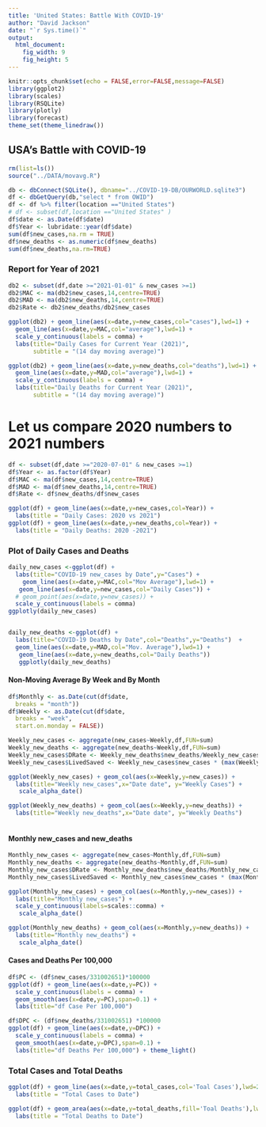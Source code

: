 ```yaml
---
title: 'United States: Battle With COVID-19'
author: "David Jackson"
date: "`r Sys.time()`"
output: 
  html_document:
    fig_width: 9
    fig_height: 5
---
```


```r
knitr::opts_chunk$set(echo = FALSE,error=FALSE,message=FALSE)
library(ggplot2)
library(scales)
library(RSQLite)
library(plotly)
library(forecast)
theme_set(theme_linedraw())
```

## USA's Battle with COVID-19

```r
rm(list=ls())
source("../DATA/movavg.R")

db <- dbConnect(SQLite(), dbname="../COVID-19-DB/OURWORLD.sqlite3")
df <- dbGetQuery(db,"select * from OWID")
df <- df %>% filter(location =="United States")
# df <- subset(df,location =="United States" )
df$date <- as.Date(df$date)
df$Year <- lubridate::year(df$date)
sum(df$new_cases,na.rm = TRUE)
df$new_deaths <- as.numeric(df$new_deaths)
sum(df$new_deaths,na.rm=TRUE)

```

### Report for Year of 2021 

```r
db2 <- subset(df,date >="2021-01-01" & new_cases >=1)
db2$MAC <- ma(db2$new_cases,14,centre=TRUE)
db2$MAD <- ma(db2$new_deaths,14,centre=TRUE)
db2$Rate <- db2$new_deaths/db2$new_cases
```
```r
ggplot(db2) + geom_line(aes(x=date,y=new_cases,col="cases"),lwd=1) +
  geom_line(aes(x=date,y=MAC,col="average"),lwd=1) +
  scale_y_continuous(labels = comma) +
  labs(title="Daily Cases for Current Year (2021)",
       subtitle = "(14 day moving average)")

ggplot(db2) + geom_line(aes(x=date,y=new_deaths,col="deaths"),lwd=1) +
  geom_line(aes(x=date,y=MAD,col="average"),lwd=1) +
  scale_y_continuous(labels = comma) +
  labs(title="Daily Deaths for Current Year (2021)",
       subtitle = "(14 day moving average)")
```


# Let us compare 2020 numbers to 2021 numbers

```r
df <- subset(df,date >="2020-07-01" & new_cases >=1)
df$Year <- as.factor(df$Year)
df$MAC <- ma(df$new_cases,14,centre=TRUE)
df$MAD <- ma(df$new_deaths,14,centre=TRUE)
df$Rate <- df$new_deaths/df$new_cases

ggplot(df) + geom_line(aes(x=date,y=new_cases,col=Year)) +
  labs(title = "Daily Cases: 2020 vs 2021")
ggplot(df) + geom_line(aes(x=date,y=new_deaths,col=Year)) +
  labs(title = "Daily Deaths: 2020 -2021")
```

### Plot of Daily Cases and Deaths

```r
daily_new_cases <-ggplot(df) + 
  labs(title="COVID-19 new_cases by Date",y="Cases") +
    geom_line(aes(x=date,y=MAC,col="Mov Average"),lwd=1) +
   geom_line(aes(x=date,y=new_cases,col="Daily Cases")) +
  # geom_point(aes(x=date,y=new_cases)) +
  scale_y_continuous(labels = comma)
ggplotly(daily_new_cases)



```
```r
daily_new_deaths <-ggplot(df) + 
  labs(title="COVID-19 Deaths by Date",col="Deaths",y="Deaths")  +
  geom_line(aes(x=date,y=MAD,col="Mov. Average"),lwd=1) +
   geom_line(aes(x=date,y=new_deaths,col="Daily Deaths")) 
   ggplotly(daily_new_deaths)

```

#### Non-Moving Average By Week and By Month

```r
df$Monthly <- as.Date(cut(df$date,
  breaks = "month"))
df$Weekly <- as.Date(cut(df$date,
  breaks = "week",
  start.on.monday = FALSE))

```
```r
Weekly_new_cases <- aggregate(new_cases~Weekly,df,FUN=sum)
Weekly_new_deaths <- aggregate(new_deaths~Weekly,df,FUN=sum)
Weekly_new_cases$DRate <- Weekly_new_deaths$new_deaths/Weekly_new_cases$new_cases
Weekly_new_cases$LivedSaved <- Weekly_new_cases$new_cases * (max(Weekly_new_cases$DRate) - Weekly_new_cases$DRate) 

```
```r
ggplot(Weekly_new_cases) + geom_col(aes(x=Weekly,y=new_cases)) + 
  labs(title="Weekly new_cases",x="Date date", y="Weekly Cases") +
   scale_alpha_date()

ggplot(Weekly_new_deaths) + geom_col(aes(x=Weekly,y=new_deaths)) + 
  labs(title="Weekly new_deaths",x="Date date", y="Weekly Deaths") 
  
``` 


#### Monthly new_cases and new_deaths

```r

Monthly_new_cases <- aggregate(new_cases~Monthly,df,FUN=sum)
Monthly_new_deaths <- aggregate(new_deaths~Monthly,df,FUN=sum)
Monthly_new_cases$DRate <- Monthly_new_deaths$new_deaths/Monthly_new_cases$new_cases
Monthly_new_cases$LivedSaved <- Monthly_new_cases$new_cases * (max(Monthly_new_cases$DRate) - Monthly_new_cases$DRate) * 100
```
```r
ggplot(Monthly_new_cases) + geom_col(aes(x=Monthly,y=new_cases)) +
  labs(title="Monthly new_cases") +
  scale_y_continuous(labels=scales::comma) +
   scale_alpha_date()

ggplot(Monthly_new_deaths) + geom_col(aes(x=Monthly,y=new_deaths)) +
  labs(title="Monthly new_deaths") +
   scale_alpha_date()
```

#### Cases and Deaths Per 100,000

```r
df$PC <- (df$new_cases/331002651)*100000
ggplot(df) + geom_line(aes(x=date,y=PC)) +
  scale_y_continuous(labels = comma) +
  geom_smooth(aes(x=date,y=PC),span=0.1) +
  labs(title="df Case Per 100,000")
```
```r
df$DPC <- (df$new_deaths/331002651) *100000
ggplot(df) + geom_line(aes(x=date,y=DPC)) +
  scale_y_continuous(labels = comma) +
  geom_smooth(aes(x=date,y=DPC),span=0.1) +
  labs(title="df Deaths Per 100,000") + theme_light()
```

### Total Cases and Total Deaths

```r
ggplot(df) + geom_line(aes(x=date,y=total_cases,col='Toal Cases'),lwd=2) +
  labs(title = "Total Cases to Date")

ggplot(df) + geom_area(aes(x=date,y=total_deaths,fill='Toal Deaths'),lwd=2) +
  labs(title = "Total Deaths to Date")
```


